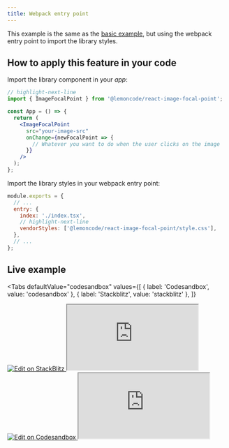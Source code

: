 ```yaml
---
title: Webpack entry point
---
```



This example is the same as the [basic example](basic), but using the webpack entry point to import the library styles.

## How to apply this feature in your code

Import the library component in your _app_:

```jsx title="app.tsx" showLineNumbers
// highlight-next-line
import { ImageFocalPoint } from '@lemoncode/react-image-focal-point';

const App = () => {
  return (
    <ImageFocalPoint
      src="your-image-src"
      onChange={newFocalPoint => {
        // Whatever you want to do when the user clicks on the image
      }}
    />
  );
};
```

Import the library styles in your webpack entry point:

```javascript title="webpack.config.js" showLineNumbers
module.exports = {
  // ...
  entry: {
    index: './index.tsx',
    // highlight-next-line
    vendorStyles: ['@lemoncode/react-image-focal-point/style.css'],
  },
  // ...
};
```

## Live example

<Tabs
  defaultValue="codesandbox"
  values={[
    { label: 'Codesandbox', value: 'codesandbox' },
    { label: 'Stackblitz', value: 'stackblitz' },
  ]}
>
  <TabItem value="stackblitz">
    <a
      target="_blank"
      href="https://stackblitz.com/github/Lemoncode/react-image-focal-point/tree/main/examples/webpack-entry-point?embed=1&file=src%2Fapp.tsx"
    >
      <img
        src="https://developer.stackblitz.com/img/open_in_stackblitz.svg"
        alt="Edit on StackBlitz"
        title="Edit on StackBlitz"
      />
    </a>
    <iframe
      src="https://stackblitz.com/github/Lemoncode/react-image-focal-point/tree/main/examples/webpack-entry-point?embed=1&file=src%2Fapp.tsx"
      style={{ width: '100%', height: '500px', border: 0, borderRadius: '4px', overflow: 'hidden' }}
    ></iframe>
  </TabItem>
  <TabItem value="codesandbox">
    <a
      target="_blank"
      href="https://codesandbox.io/s/github/Lemoncode/react-image-focal-point/tree/main/examples/webpack-entry-point?file=/src/app.tsx"
    >
      <img
        src="https://codesandbox.io/static/img/play-codesandbox.svg"
        alt="Edit on Codesandbox"
        title="Edit on Codesandbox"
      />
    </a>
    <iframe
      src="https://codesandbox.io/embed/github/Lemoncode/react-image-focal-point/tree/main/examples/webpack-entry-point?fontsize=14&hidenavigation=1&module=%2Fsrc%2Fapp.tsx&theme=dark&view=editor"
      style={{ width: '100%', height: '500px', border: 0, borderRadius: '4px', overflow: 'hidden' }}
      allow="accelerometer; ambient-light-sensor; camera; encrypted-media; geolocation; gyroscope; hid; microphone; midi; payment; usb; vr; xr-spatial-tracking"
      sandbox="allow-forms allow-modals allow-popups allow-presentation allow-same-origin allow-scripts"
    ></iframe>
  </TabItem>
</Tabs>
